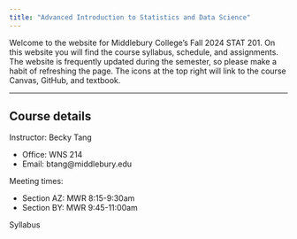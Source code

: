 ```yaml
---
title: "Advanced Introduction to Statistics and Data Science"
---
```


Welcome to the website for Middlebury College’s Fall 2024 STAT 201. On this website you will find the course syllabus, schedule, and assignments. The website is frequently updated during the semester, so please make a habit of refreshing the page. The icons at the top right will link to the course Canvas, GitHub, and textbook.

------------------------------------------------------------------------

## Course details

Instructor: Becky Tang

-   Office: WNS 214
-   Email: btang\@middlebury.edu

Meeting times:

-   Section AZ: MWR 8:15-9:30am
-   Section BY: MWR 9:45-11:00am

Syllabus
